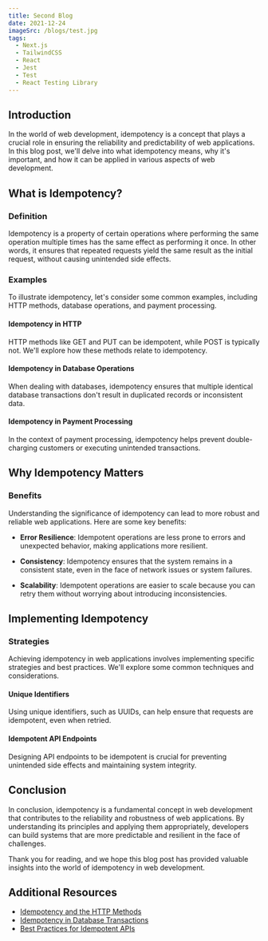 ```yaml
---
title: Second Blog
date: 2021-12-24
imageSrc: /blogs/test.jpg
tags:
  - Next.js
  - TailwindCSS
  - React
  - Jest
  - Test
  - React Testing Library
---
```


## Introduction

In the world of web development, idempotency is a concept that plays a crucial role in ensuring the reliability and predictability of web applications. In this blog post, we'll delve into what idempotency means, why it's important, and how it can be applied in various aspects of web development.

## What is Idempotency?

### Definition

Idempotency is a property of certain operations where performing the same operation multiple times has the same effect as performing it once. In other words, it ensures that repeated requests yield the same result as the initial request, without causing unintended side effects.

### Examples

To illustrate idempotency, let's consider some common examples, including HTTP methods, database operations, and payment processing.

#### Idempotency in HTTP

HTTP methods like GET and PUT can be idempotent, while POST is typically not. We'll explore how these methods relate to idempotency.

#### Idempotency in Database Operations

When dealing with databases, idempotency ensures that multiple identical database transactions don't result in duplicated records or inconsistent data.

#### Idempotency in Payment Processing

In the context of payment processing, idempotency helps prevent double-charging customers or executing unintended transactions.

## Why Idempotency Matters

### Benefits

Understanding the significance of idempotency can lead to more robust and reliable web applications. Here are some key benefits:

- **Error Resilience**: Idempotent operations are less prone to errors and unexpected behavior, making applications more resilient.

- **Consistency**: Idempotency ensures that the system remains in a consistent state, even in the face of network issues or system failures.

- **Scalability**: Idempotent operations are easier to scale because you can retry them without worrying about introducing inconsistencies.

## Implementing Idempotency

### Strategies

Achieving idempotency in web applications involves implementing specific strategies and best practices. We'll explore some common techniques and considerations.

#### Unique Identifiers

Using unique identifiers, such as UUIDs, can help ensure that requests are idempotent, even when retried.

#### Idempotent API Endpoints

Designing API endpoints to be idempotent is crucial for preventing unintended side effects and maintaining system integrity.

## Conclusion

In conclusion, idempotency is a fundamental concept in web development that contributes to the reliability and robustness of web applications. By understanding its principles and applying them appropriately, developers can build systems that are more predictable and resilient in the face of challenges.

Thank you for reading, and we hope this blog post has provided valuable insights into the world of idempotency in web development.

## Additional Resources

- [Idempotency and the HTTP Methods](https://example.com/idempotency-http-methods)
- [Idempotency in Database Transactions](https://example.com/idempotency-database)
- [Best Practices for Idempotent APIs](https://example.com/idempotent-api-best-practices)
